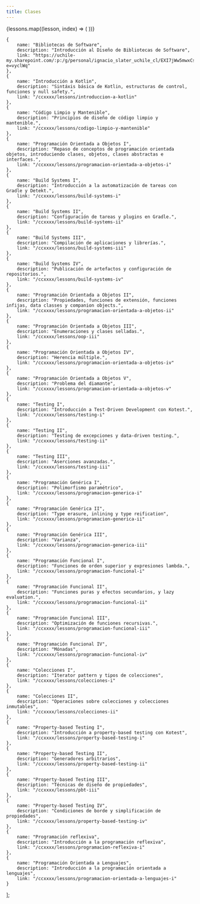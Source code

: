 ```yaml
---
title: Clases
---
```


<div className="grid grid-cols-1 sm:grid-cols-2 lg:grid-cols-3 gap-8 p-6">
    {lessons.map((lesson, index) => (
        <LessonItem
            Url={lesson.link}
            Title={lesson.name}
            Counter={index + 1}
            Description={lesson.description}
            key={index}
        />
    ))}
</div>

    {
        name: "Bibliotecas de Software",
        description: "Introducción al Diseño de Bibliotecas de Software",
        link: "https://uchile-my.sharepoint.com/:p:/g/personal/ignacio_slater_uchile_cl/EXI7jWw5mwxCsbXsgLKds4kBbrCKrls7HQTXKcLr3ZDe8g?e=vyclWq"
    },
    {
        name: "Introducción a Kotlin",
        description: "Sintáxis básica de Kotlin, estructuras de control, funciones y null safety.",
        link: "/ccxxxx/lessons/introduccion-a-kotlin"
    },
    {
        name: "Código Limpio y Mantenible",
        description: "Principios de diseño de código limpio y mantenible.",
        link: "/ccxxxx/lessons/codigo-limpio-y-mantenible"
    },
    {
        name: "Programación Orientada a Objetos I",
        description: "Repaso de conceptos de programación orientada objetos, introduciendo clases, objetos, clases abstractas e interfaces.",
        link: "/ccxxxx/lessons/programacion-orientada-a-objetos-i"
    },
    {
        name: "Build Systems I",
        description: "Introducción a la automatización de tareas con Gradle y Detekt.",
        link: "/ccxxxx/lessons/build-systems-i"
    },
    {
        name: "Build Systems II",
        description: "Configuración de tareas y plugins en Gradle.",
        link: "/ccxxxx/lessons/build-systems-ii"
    },
    {
        name: "Build Systems III",
        description: "Compilación de aplicaciones y librerías.",
        link: "/ccxxxx/lessons/build-systems-iii"
    },
    {
        name: "Build Systems IV",
        description: "Publicación de artefactos y configuración de repositorios.",
        link: "/ccxxxx/lessons/build-systems-iv"
    },
    {
        name: "Programación Orientada a Objetos II",
        description: "Propiedades, funciones de extensión, funciones infijas, data classes y companion objects.",
        link: "/ccxxxx/lessons/programacion-orientada-a-objetos-ii"
    },
    {
        name: "Programación Orientada a Objetos III",
        description: "Enumeraciones y clases selladas.",
        link: "/ccxxxx/lessons/oop-iii"
    },
    {
        name: "Programación Orientada a Objetos IV",
        description: "Herencia múltiple.",
        link: "/ccxxxx/lessons/programacion-orientada-a-objetos-iv"
    },
    {
        name: "Programación Orientada a Objetos V",
        description: "Problema del diamante",
        link: "/ccxxxx/lessons/programacion-orientada-a-objetos-v"
    },
    {
        name: "Testing I",
        description: "Introducción a Test-Driven Development con Kotest.",
        link: "/ccxxxx/lessons/testing-i"
    },
    {
        name: "Testing II",
        description: "Testing de excepciones y data-driven testing.",
        link: "/ccxxxx/lessons/testing-ii"
    },
    {
        name: "Testing III",
        description: "Aserciones avanzadas.",
        link: "/ccxxxx/lessons/testing-iii"
    },
    {
        name: "Programación Genérica I",
        description: "Polimorfismo paramétrico",
        link: "/ccxxxx/lessons/programacion-generica-i"
    },
    {
        name: "Programación Genérica II",
        description: "Type erasure, inlining y type reification",
        link: "/ccxxxx/lessons/programacion-generica-ii"
    },
    {
        name: "Programación Genérica III",
        description: "Varianza",
        link: "/ccxxxx/lessons/programacion-generica-iii"
    },
    {
        name: "Programación Funcional I",
        description: "Funciones de orden superior y expresiones lambda.",
        link: "/ccxxxx/lessons/programacion-funcional-i"
    },
    {
        name: "Programación Funcional II",
        description: "Funciones puras y efectos secundarios, y lazy evaluation.",
        link: "/ccxxxx/lessons/programacion-funcional-ii"
    },
    {
        name: "Programación Funcional III",
        description: "Optimización de funciones recursivas.",
        link: "/ccxxxx/lessons/programacion-funcional-iii"
    },
    {
        name: "Programación Funcional IV",
        description: "Mónadas",
        link: "/ccxxxx/lessons/programacion-funcional-iv"
    },
    {
        name: "Colecciones I",
        description: "Iterator pattern y tipos de colecciones",
        link: "/ccxxxx/lessons/colecciones-i"
    },
    {
        name: "Colecciones II",
        description: "Operaciones sobre colecciones y colecciones inmutables",
        link: "/ccxxxx/lessons/colecciones-ii"
    },
    {
        name: "Property-based Testing I",
        description: "Introducción a property-based testing con Kotest",
        link: "/ccxxxx/lessons/property-based-testing-i"
    },
    {
        name: "Property-based Testing II",
        description: "Generadores arbitrarios",
        link: "/ccxxxx/lessons/property-based-testing-ii"
    },
    {
        name: "Property-based Testing III",
        description: "Técnicas de diseño de propiedades",
        link: "/ccxxxx/lessons/pbt-iii"
    },
    {
        name: "Property-based Testing IV",
        description: "Condiciones de borde y simplificación de propiedades",
        link: "/ccxxxx/lessons/property-based-testing-iv"
    },
    {
        name: "Programación reflexiva",
        description: "Introducción a la programación reflexiva",
        link: "/ccxxxx/lessons/programacion-reflexiva-i"
    },
    {
        name: "Programación Orientada a Lenguajes",
        description: "Introducción a la programación orientada a lenguajes",
        link: "/ccxxxx/lessons/programacion-orientada-a-lenguajes-i"
    }
];
